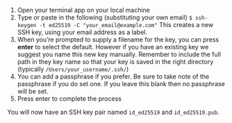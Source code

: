 1. Open your terminal app on your local machine
2. Type or paste in the following (substituting your own email)
`$ ssh-keygen -t ed25519 -C "your_email@example.com"`
This creates a new SSH key, using your email address as a label. 
3. When you’re prompted to supply a filename for the key, you can press **enter** to select the default. However if you have an existing key we suggest you name this new key manually. Remember to include the full path in they key name so that your key is saved in the right directory (typically `/Users/your_username/.ssh/`)
4. <Pill title="Optional" color="yellow" /> You can add a passphrase if you prefer. Be sure to take note of the passphrase if you do set one. If you leave this blank then no passphrase will be set. 
5. Press enter to complete the process

You will now have an SSH key pair named `id_ed25519` and `id_ed25519.pub`. 